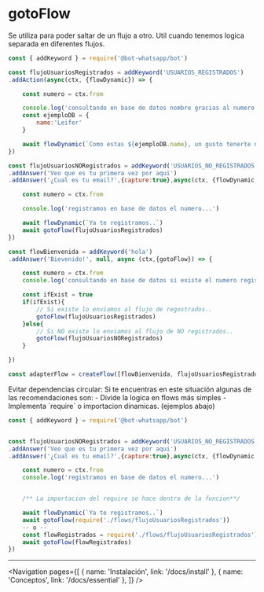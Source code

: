 
# gotoFlow

Se utiliza para poder saltar de un flujo a otro. Util cuando tenemos logica separada en diferentes flujos.

```js
const { addKeyword } = require('@bot-whatsapp/bot')

const flujoUsuariosRegistrados = addKeyword('USUARIOS_REGISTRADOS')
.addAction(async(ctx, {flowDynamic}) => {

    const numero = ctx.from

    console.log('consultando en base de datos nombre gracias al numero...')
    const ejemploDB = {
        name:'Leifer'
    }

    await flowDynamic(`Como estas ${ejemploDB.name}, un gusto tenerte nuvamente`)
})

const flujoUsuariosNORegistrados = addKeyword('USUARIOS_NO_REGISTRADOS')
.addAnswer('Veo que es tu primera vez por aqui')
.addAnswer('¿Cual es tu email?',{capture:true},async(ctx, {flowDynamic, gotoFlow}) => {

    const numero = ctx.from

    console.log('registramos en base de datos el numero...')

    await flowDynamic(`Ya te registramos..`)
    await gotoFlow(flujoUsuariosRegistrados)
})

const flowBienvenida = addKeyword('hola')
.addAnswer('Bievenido!', null, async (ctx,{gotoFlow}) => {

    const numero = ctx.from
    console.log('consultando en base de datos si existe el numero registrado....')

    const ifExist = true
    if(ifExist){
        // Si existe lo enviamos al flujo de regostrados..
        gotoFlow(flujoUsuariosRegistrados)
    }else{
        // Si NO existe lo enviamos al flujo de NO registrados..
        gotoFlow(flujoUsuariosNORegistrados)
    }

})

const adapterFlow = createFlow([flowBienvenida, flujoUsuariosRegistrados, flujoUsuariosNORegistrados])


```

<Alert>
   Evitar dependencias circular: Si te encuentras en este situación algunas de las recomendaciones son:
   - Divide la logica en flows más simples
   - Implementa `require` o importacion dinamicas. (ejemplos abajo)

</Alert>


```js
const { addKeyword } = require('@bot-whatsapp/bot')


const flujoUsuariosNORegistrados = addKeyword('USUARIOS_NO_REGISTRADOS')
.addAnswer('Veo que es tu primera vez por aqui')
.addAnswer('¿Cual es tu email?',{capture:true},async(ctx, {flowDynamic, gotoFlow}) => {

    const numero = ctx.from
    console.log('registramos en base de datos el numero...')


    /** La importacion del require se hace dentro de la funcion**/

    await flowDynamic(`Ya te registramos..`)
    await gotoFlow(require('./flows/flujoUsuariosRegistrados')) 
    -- o --
    const flowRegistrados = require('./flows/flujoUsuariosRegistrados')
    await gotoFlow(flowRegistrados) 
})


```


---

<Navigation
    pages={[
        { name: 'Instalación', link: '/docs/install' },
        { name: 'Conceptos', link: '/docs/essential' },
    ]}
/>
